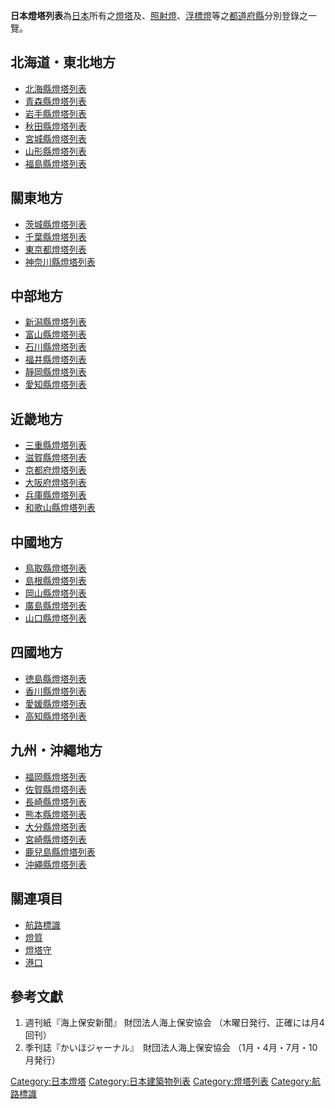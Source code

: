 {{japanese|japanese=日本の灯台一覧|kana=にほんのとうだいいちらん|romaji=Nihon no toudai iichiran}}

'''日本燈塔列表'''為[[日本|日本]]所有之[[燈塔|燈塔]]及、[[照射燈|照射燈]]、[[浮標燈|浮標燈]]等之[[都道府縣|都道府縣]]分別登錄之一覽。

==北海道・東北地方==
*[[北海縣燈塔列表|北海縣燈塔列表]]
*[[青森縣燈塔列表|青森縣燈塔列表]]
*[[岩手縣燈塔列表|岩手縣燈塔列表]]
*[[秋田縣燈塔列表|秋田縣燈塔列表]]
*[[宮城縣燈塔列表|宮城縣燈塔列表]]
*[[山形縣燈塔列表|山形縣燈塔列表]]
*[[福島縣燈塔列表|福島縣燈塔列表]]

== 關東地方 ==
*[[茨城縣燈塔列表|茨城縣燈塔列表]]
*[[千葉縣燈塔列表|千葉縣燈塔列表]]
*[[東京都燈塔列表|東京都燈塔列表]]
*[[神奈川縣燈塔列表|神奈川縣燈塔列表]]

== 中部地方 ==
*[[新潟縣燈塔列表|新潟縣燈塔列表]]
*[[富山縣燈塔列表|富山縣燈塔列表]]
*[[石川縣燈塔列表|石川縣燈塔列表]]
*[[福井縣燈塔列表|福井縣燈塔列表]]
*[[靜岡縣燈塔列表|靜岡縣燈塔列表]]
*[[愛知縣燈塔列表|愛知縣燈塔列表]]

== 近畿地方 ==
*[[三重縣燈塔列表|三重縣燈塔列表]]
*[[滋賀縣燈塔列表|滋賀縣燈塔列表]]
*[[京都府燈塔列表|京都府燈塔列表]]
*[[大阪府燈塔列表|大阪府燈塔列表]]
*[[兵庫縣燈塔列表|兵庫縣燈塔列表]]
*[[和歌山縣燈塔列表|和歌山縣燈塔列表]]

== 中國地方 ==
*[[鳥取縣燈塔列表|鳥取縣燈塔列表]]
*[[島根縣燈塔列表|島根縣燈塔列表]]
*[[岡山縣燈塔列表|岡山縣燈塔列表]]
*[[廣島縣燈塔列表|廣島縣燈塔列表]]
*[[山口縣燈塔列表|山口縣燈塔列表]]

== 四國地方 ==
*[[徳島縣燈塔列表|徳島縣燈塔列表]]
*[[香川縣燈塔列表|香川縣燈塔列表]]
*[[愛媛縣燈塔列表|愛媛縣燈塔列表]]
*[[高知縣燈塔列表|高知縣燈塔列表]]

== 九州・沖繩地方 ==
*[[福岡縣燈塔列表|福岡縣燈塔列表]]
*[[佐賀縣燈塔列表|佐賀縣燈塔列表]]
*[[長崎縣燈塔列表|長崎縣燈塔列表]]
*[[熊本縣燈塔列表|熊本縣燈塔列表]]
*[[大分縣燈塔列表|大分縣燈塔列表]]
*[[宮崎縣燈塔列表|宮崎縣燈塔列表]]
*[[鹿兒島縣燈塔列表|鹿兒島縣燈塔列表]]
*[[沖繩縣燈塔列表|沖繩縣燈塔列表]]

==關連項目==
*[[航路標識|航路標識]]
*[[燈質|燈質]]
*[[燈塔守|燈塔守]]
*[[港口|港口]]

== 參考文獻 ==
<div class="references-small">
{{reflist}}
#週刊紙『海上保安新聞』 財団法人海上保安協会 （木曜日発行、正確には月4回刊）
#季刊誌『かいほジャーナル』　財団法人海上保安協会 （1月・4月・7月・10月発行）
</div>

[[Category:日本燈塔|Category:日本燈塔]]
[[Category:日本建築物列表|Category:日本建築物列表]]
[[Category:燈塔列表|Category:燈塔列表]]
[[Category:航路標識|Category:航路標識]]